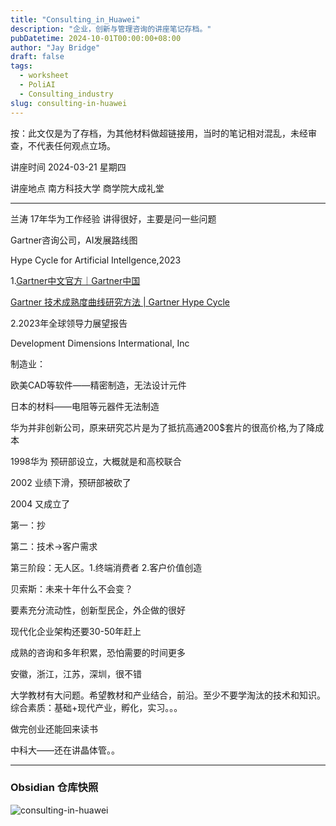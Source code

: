 ```yaml
---
title: "Consulting_in_Huawei"
description: "企业，创新与管理咨询的讲座笔记存档。"
pubDatetime: 2024-10-01T00:00:00+08:00
author: "Jay Bridge"
draft: false
tags:
  - worksheet
  - PoliAI
  - Consulting_industry
slug: consulting-in-huawei
---
```


按：此文仅是为了存档，为其他材料做超链接用，当时的笔记相对混乱，未经审查，不代表任何观点立场。

讲座时间 2024-03-21 星期四

讲座地点 南方科技大学 商学院大成礼堂

---

兰涛 17年华为工作经验 讲得很好，主要是问一些问题

Gartner咨询公司，AI发展路线图

Hype Cycle for Artificial Intellgence,2023

1.[Gartner中文官方｜Gartner中国](https://www.gartner.com/cn)

[Gartner 技术成熟度曲线研究方法 | Gartner Hype Cycle](https://www.gartner.com/cn/research/methodologies/gartner-hype-cycle)

2.2023年全球领导力展望报告

Development Dimensions Intermational, Inc

制造业：

欧美CAD等软件——精密制造，无法设计元件

日本的材料——电阻等元器件无法制造

华为并非创新公司，原来研究芯片是为了抵抗高通200$套片的很高价格,为了降成本

1998华为 预研部设立，大概就是和高校联合

2002 业绩下滑，预研部被砍了

2004 又成立了

第一：抄

第二：技术->客户需求

第三阶段：无人区。1.终端消费者 2.客户价值创造

贝索斯：未来十年什么不会变？

要素充分流动性，创新型民企，外企做的很好

现代化企业架构还要30-50年赶上

成熟的咨询和多年积累，恐怕需要的时间更多

安徽，浙江，江苏，深圳，很不错

大学教材有大问题。希望教材和产业结合，前沿。至少不要学淘汰的技术和知识。综合素质：基础+现代产业，孵化，实习。。。

做完创业还能回来读书

中科大——还在讲晶体管。。

---

### Obsidian 仓库快照

![consulting-in-huawei](@/assets/images/2024/consulting-in-huawei/image.png)
